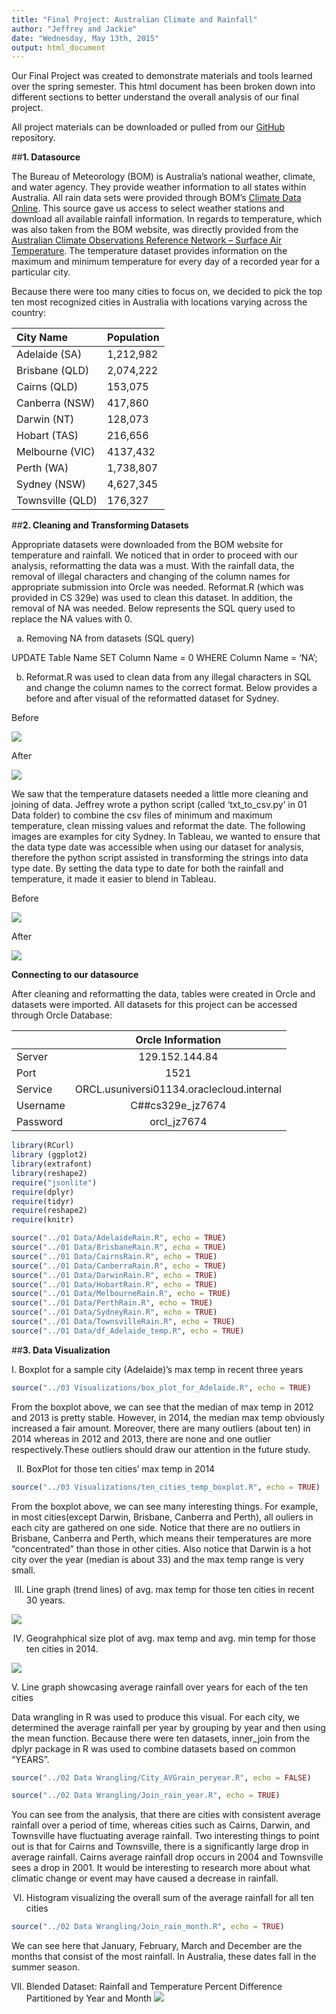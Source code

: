 ```yaml
---
title: "Final Project: Australian Climate and Rainfall"
author: "Jeffrey and Jackie"
date: "Wednesday, May 13th, 2015"
output: html_document
---
```


Our Final Project was created to demonstrate materials and tools learned over the spring semester. This html document has been broken down into different sections to better understand the overall analysis of our final project.

All project materials can be downloaded or pulled from our [GitHub](https://github.com/JiannanZhang/DV_FinalProject) repository. 

##__1. Datasource__

The Bureau of Meteorology (BOM) is Australia's national weather, climate, and water agency. They provide weather information to all states within Australia. All rain data sets were provided through BOM's [Climate Data Online](http://www.bom.gov.au/jsp/ncc/cdio/weatherData/av?p_nccObsCode=136&p_display_type=dailyDataFile&p_startYear=2013&p_c=-872859776&p_stn_num=066062). This source gave us access to select weather stations and download all available rainfall information. In regards to temperature, which was also taken from the BOM website, was directly provided from the [Australian Climate Observations Reference Network – Surface Air Temperature](http://www.bom.gov.au/climate/change/acorn-sat/#tabs=Data-&-network). The temperature dataset provides information on the maximum and minimum temperature for every day of a recorded year for a particular city. 


Because there were too many cities to focus on, we decided to pick the top ten most recognized cities in Australia with locations varying across the country:
 
**City Name**      **Population**
----------------   --------------------
Adelaide (SA)      1,212,982
Brisbane (QLD)  	 2,074,222
Cairns (QLD)	     153,075
Canberra (NSW)	   417,860
Darwin (NT)	       128,073
Hobart (TAS)	     216,656
Melbourne (VIC)    4137,432
Perth (WA)	       1,738,807
Sydney (NSW)	     4,627,345
Townsville (QLD)   176,327


##__2. Cleaning and Transforming Datasets__

Appropriate datasets were downloaded from the BOM website for temperature and rainfall. We noticed that in order to proceed with our analysis, reformatting the data was a must. With the rainfall data, the removal of illegal characters and changing of the column names for appropriate submission into Orcle was needed. Reformat.R (which was provided in CS 329e) was used to clean this dataset. In addition, the removal of NA was needed. Below represents the SQL query used to replace the NA values with 0.

a. Removing NA from datasets (SQL query)

UPDATE Table Name
SET Column Name = 0
WHERE Column Name = 'NA';

b. Reformat.R was used to clean data from any illegal characters in SQL and change the column names to the correct format. Below provides a before and after visual of the reformatted dataset for Sydney.

Before 

![](./Sydneyrainbefore.png)

After

![](./Sydneyrainafter.png)



We saw that the temperature datasets needed a little more cleaning and joining of data. Jeffrey wrote a python script (called 'txt_to_csv.py' in 01 Data folder) to combine the csv files of minimum and maximum temperature, clean missing values and reformat the date. The following images are examples for city Sydney. In Tableau, we wanted to ensure that the data type date was accessible when using our dataset for analysis, therefore the python script assisted in transforming the strings into data type date. By setting the data type to date for both the rainfall and temperature, it made it easier to blend in Tableau. 

Before 

![](./Sydney_temp_before.png)

After 

![](./Sydney_temp_after.png)

__Connecting to our datasource__

After cleaning and reformatting the data, tables were created in Orcle and datasets were imported. All datasets for this project can be accessed through Orcle Database:

             Orcle Information
----------  -------------------------------------------
Server       129.152.144.84
Port         1521
Service      ORCL.usuniversi01134.oraclecloud.internal
Username     C##cs329e_jz7674
Password     orcl_jz7674



```r
library(RCurl)
library (ggplot2)
library(extrafont)
library(reshape2)
require("jsonlite")
require(dplyr)
require(tidyr)
require(reshape2)
require(knitr)
```
```r
source("../01 Data/AdelaideRain.R", echo = TRUE)
source("../01 Data/BrisbaneRain.R", echo = TRUE)
source("../01 Data/CairnsRain.R", echo = TRUE)
source("../01 Data/CanberraRain.R", echo = TRUE)
source("../01 Data/DarwinRain.R", echo = TRUE)
source("../01 Data/HobartRain.R", echo = TRUE)
source("../01 Data/MelbourneRain.R", echo = TRUE)
source("../01 Data/PerthRain.R", echo = TRUE)
source("../01 Data/SydneyRain.R", echo = TRUE)
source("../01 Data/TownsvilleRain.R", echo = TRUE)
source("../01 Data/df_Adelaide_temp.R", echo = TRUE)
```






##__3. Data Visualization__

I. Boxplot for a sample city (Adelaide)'s  max temp in recent three years

```r
source("../03 Visualizations/box_plot_for_Adelaide.R", echo = TRUE)
```

From the boxplot above, we can see that the median of max temp in 2012 and 2013 is pretty stable. However, in 2014, the median max temp obviously increased a fair amount. Moreover, there are many outliers (about ten) in 2014 whereas in 2012 and 2013, there are none and one outlier respectively.These outliers should draw our attention in the future study.

II. BoxPlot for those ten cities' max temp in 2014

```r
source("../03 Visualizations/ten_cities_temp_boxplot.R", echo = TRUE)
```

From the boxplot above, we can see many interesting things. For example, in most cities(except Darwin, Brisbane, Canberra and Perth), all ouliers in each city are gathered on one side. Notice that there are no outliers in Brisbane, Canberra and Perth, which means their temperatures are more "concentrated" than those in other cities. Also notice that Darwin is a hot city over the year (median is about 33) and the max temp range is very small. 

III. Line graph (trend lines) of avg. max temp for those ten cities in recent 30 years.

![](./temp_trend_line_graph.png)

IV. Geograhphical size plot of avg. max temp and avg. min temp for those ten cities in 2014.

![](./temp_geograhpical_size_plot.png)

V. Line graph showcasing average rainfall over years for each of the ten cities

Data wrangling in R was used to produce this visual. For each city, we determined the average rainfall per year by grouping by year and then using the mean function. Because there were ten datasets, inner_join from the dplyr package in R was used to combine datasets based on common "YEARS". 
```r
source("../02 Data Wrangling/City_AVGrain_peryear.R", echo = FALSE)
```
```r
source("../02 Data Wrangling/Join_rain_year.R", echo = TRUE)
```

You can see from the analysis, that there are cities with consistent average rainfall over a period of time, whereas cities such as Cairns, Darwin, and Townsville have fluctuating average rainfall. Two interesting things to point out is that for Cairns and Townsville, there is a significantly large drop in average rainfall. Cairns average rainfall drop occurs in 2004 and Townsville sees a drop in 2001. It would be interesting to research more about what climatic change or event may have caused a decrease in rainfall.


VI. Histogram visualizing the overall sum of the average rainfall for all ten cities
```r
source("../02 Data Wrangling/Join_rain_month.R", echo = TRUE)
```

We can see here that January, February, March and December are the months that consist of the most rainfall. In Australia, these dates fall in the summer season. 

VII. Blended Dataset: Rainfall and Temperature Percent Difference Partitioned by Year and Month
![](./BlendedADVcalc.png)